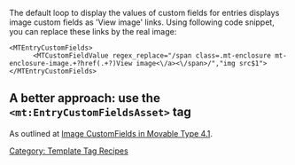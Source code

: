 The default loop to display the values of custom fields for entries displays image custom fields as 'View image' links.  Using following code snippet, you can replace these links by the real image:

<pre><MTEntryCustomFields>
      <MTCustomFieldValue regex_replace="/span class=.mt-enclosure mt-enclosure-image.+?href(.+?)View image<\/a><\/span>/","img src$1">
</MTEntryCustomFields></pre>


[[Category: Template Tag Recipes]]

==A better approach: use the <code>&lt;mt:EntryCustomFieldsAsset&gt;</code> tag==
As outlined at [http://www.movabletweak.com/templates/image_customfields_in_movable.php Image CustomFields in Movable Type 4.1].
